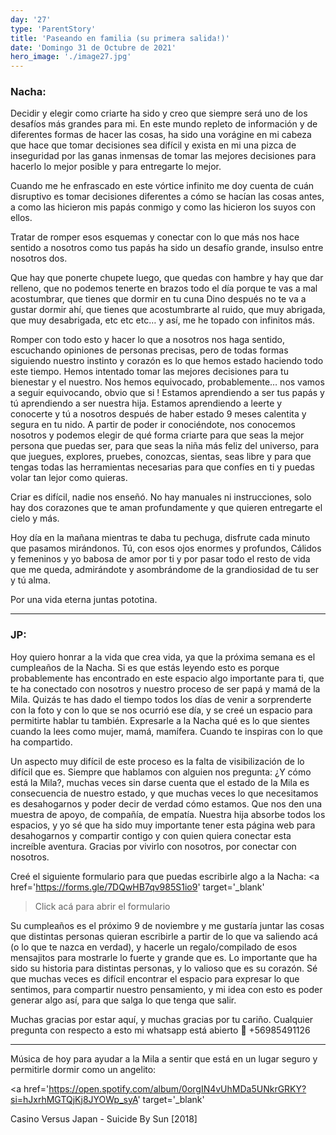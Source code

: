 ```yaml
---
day: '27'
type: 'ParentStory'
title: 'Paseando en familia (su primera salida!)'
date: 'Domingo 31 de Octubre de 2021'
hero_image: './image27.jpg'
---
```


### Nacha:

Decidir y elegir como criarte ha sido y creo que siempre será uno de los desafíos más grandes para mi. En este mundo repleto de información y de diferentes formas de hacer las cosas, ha sido una vorágine en mi cabeza que hace que tomar decisiones sea difícil y exista en mi una pizca de inseguridad por las ganas inmensas de tomar las mejores decisiones para hacerlo lo mejor posible y para entregarte lo mejor.

Cuando me he enfrascado en este vórtice infinito me doy cuenta de cuán disruptivo es tomar decisiones diferentes a cómo se hacían las cosas antes, a como las hicieron mis papás conmigo y como las hicieron los suyos con ellos.

Tratar de romper esos esquemas y conectar con lo que más nos hace sentido a nosotros como tus papás ha sido un desafío grande, insulso entre nosotros dos.

Que hay que ponerte chupete luego, que quedas con hambre y hay que dar relleno, que no podemos tenerte en brazos todo el día porque te vas a mal acostumbrar, que tienes que dormir en tu cuna Dino después no te va a gustar dormir ahí, que tienes que acostumbrarte al ruido, que muy abrigada, que muy desabrigada, etc etc etc… y así, me he topado con infinitos más.

Romper con todo esto y hacer lo que a nosotros nos haga sentido, escuchando opiniones de personas precisas, pero de todas formas siguiendo nuestro instinto y corazón es lo que hemos estado haciendo todo este tiempo. Hemos intentado tomar las mejores decisiones para tu bienestar y el nuestro. Nos hemos equivocado, probablemente… nos vamos a seguir equivocando, obvio que si ! Estamos aprendiendo a ser tus papás y tú aprendiendo a ser nuestra hija. Estamos aprendiendo a leerte y conocerte y tú a nosotros después de haber estado 9 meses calentita y segura en tu nido. A partir de poder ir conociéndote, nos conocemos nosotros y podemos elegir de qué forma criarte para que seas la mejor persona que puedas ser, para que seas la niña más feliz del universo, para que juegues, explores, pruebes, conozcas, sientas, seas libre y para que tengas todas las herramientas necesarias para que confíes en ti y puedas volar tan lejor como quieras.

Criar es difícil, nadie nos enseñó. No hay manuales ni instrucciones, solo hay dos corazones que te aman profundamente y que quieren entregarte el cielo y más.

Hoy día en la mañana mientras te daba tu pechuga, disfrute cada minuto que pasamos mirándonos. Tú, con esos ojos enormes y profundos, Cálidos y femeninos y yo babosa de amor por ti y por pasar todo el resto de vida que me queda, admirándote y asombrándome de la grandiosidad de tu ser y tú alma.

Por una vida eterna juntas pototina.

---

### JP:

Hoy quiero honrar a la vida que crea vida, ya que la próxima semana es el cumpleaños de la Nacha. Si es que estás leyendo esto es porque probablemente has encontrado en este espacio algo importante para ti, que te ha conectado con nosotros y nuestro proceso de ser papá y mamá de la Mila. Quizás te has dado el tiempo todos los días de venir a sorprenderte con la foto y con lo que se nos ocurrió ese día, y se creé un espacio para permitirte hablar tu también. Expresarle a la Nacha qué es lo que sientes cuando la lees como mujer, mamá, mamífera. Cuando te inspiras con lo que ha compartido.

Un aspecto muy difícil de este proceso es la falta de visibilización de lo difícil que es. Siempre que hablamos con alguien nos pregunta: ¿Y cómo está la Mila?, muchas veces sin darse cuenta que el estado de la Mila es consecuencia de nuestro estado, y que muchas veces lo que necesitamos es desahogarnos y poder decir de verdad cómo estamos. Que nos den una muestra de apoyo, de compañía, de empatía. Nuestra hija absorbe todos los espacios, y yo sé que ha sido muy importante tener esta página web para desahogarnos y compartir contigo y con quien quiera conectar esta increíble aventura. Gracias por vivirlo con nosotros, por conectar con nosotros.

Creé el siguiente formulario para que puedas escribirle algo a la Nacha: <a
href='https://forms.gle/7DQwHB7qv985S1io9'
target='\_blank'

> Click acá para abrir el formulario

</a>

Su cumpleaños es el próximo 9 de noviembre y me gustaría juntar las cosas que distintas personas quieran escribirle a partir de lo que va saliendo acá (o lo que te nazca en verdad), y hacerle un regalo/compilado de esos mensajitos para mostrarle lo fuerte y grande que es. Lo importante que ha sido su historia para distintas personas, y lo valioso que es su corazón. Sé que muchas veces es difícil encontrar el espacio para expresar lo que sentimos, para compartir nuestro pensamiento, y mi idea con esto es poder generar algo así, para que salga lo que tenga que salir.

Muchas gracias por estar aquí, y muchas gracias por tu cariño. Cualquier pregunta con respecto a esto mi whatsapp está abierto  +56985491126

---

Música de hoy para ayudar a la Mila a sentir que está en un lugar seguro y permitirle dormir como un angelito:

<a
  href='https://open.spotify.com/album/0orgIN4vUhMDa5UNkrGRKY?si=hJxrhMGTQjKj8JYOWp_syA'
  target='_blank'
>
  Casino Versus Japan - Suicide By Sun [2018]
</a>
